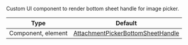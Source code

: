 Custom UI component to render bottom sheet handle for image picker.

<!-- TODO: Change to new docs -->
| Type               | Default      |
| ------------------ | ------------ |
| Component, element | [AttachmentPickerBottomSheetHandle](https://github.com/GetStream/stream-chat-react-native/blob/master/src/components/AttachmentPicker/components/AttachmentPickerBottomSheetHandle.tsx) |
